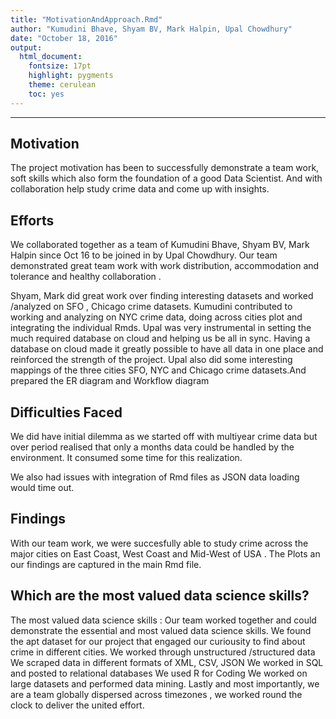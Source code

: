 ---
title: "MotivationAndApproach.Rmd"
author: "Kumudini Bhave, Shyam BV, Mark Halpin, Upal Chowdhury"
date: "October 18, 2016"
output:
  html_document:
    fontsize: 17pt
    highlight: pygments
    theme: cerulean
    toc: yes
---

********

## Motivation

The project motivation has been to successfully demonstrate a team work, soft skills which also form the foundation of a good Data Scientist. And with collaboration help study crime data and come up with insights.



## Efforts

We collaborated together as a team of Kumudini Bhave, Shyam BV, Mark Halpin since Oct 16 to be joined in by Upal Chowdhury.
Our team demonstrated great team work with work distribution, accommodation and tolerance and healthy collaboration .


Shyam, Mark did great work over finding interesting datasets and worked /analyzed on SFO , Chicago crime datasets. Kumudini contributed to working and analyzing on NYC crime data, doing across cities plot and integrating the individual Rmds. Upal was very instrumental in setting the much required database on cloud and helping us be all in sync.
Having a database on cloud made it greatly possible to have all data in one place  and reinforced the strength of the project.
Upal also did some interesting mappings of the three cities SFO, NYC and Chicago crime datasets.And prepared the ER diagram and Workflow diagram


## Difficulties Faced

We did have initial dilemma as we started off with multiyear crime data but over period realised that only a months data could be handled by the environment.
It consumed some time for this realization.

We also had issues with integration of Rmd files as JSON data loading would time out. 


## Findings

With our team work, we were succesfully able to study crime across the major cities on East Coast, West Coast and Mid-West of USA . 
The Plots an our findings are captured in the main Rmd file.



## Which are the most valued data science skills?

The most valued data science skills :
Our team worked together and could demonstrate the essential and most valued data science skills.
We found the apt dataset for our project that engaged our curiousity to find about crime in different cities.
We worked through unstructured /structured data
We scraped data in different formats of XML, CSV, JSON
We worked in SQL and posted to relational databases
We used R for Coding 
We worked on large datasets and performed data mining.
Lastly and most importantly, we are a team globally dispersed across timezones , we worked round the clock to deliver the united effort.


